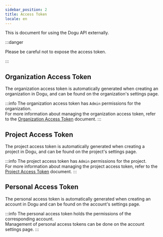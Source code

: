 ```yaml
---
sidebar_position: 2
title: Access Token
locale: en
---
```


This is document for using the Dogu API externally.

:::danger

Please be careful not to expose the access token.

:::

## Organization Access Token

The organization access token is automatically generated when creating an organization in Dogu, and can be found on the organization's settings page.

:::info
The organization access token has `Admin` permissions for the organization.  
For more information about managing the organization access token, refer to the [Organization Access Token](/management/organization/settings#access-token) document.
:::

## Project Access Token

The project access token is automatically generated when creating a project in Dogu, and can be found on the project's settings page.

:::info
The project access token has `Admin` permissions for the project.  
For more information about managing the project access token, refer to the [Project Access Token](/management/project/settings#access-token) document.
:::

## Personal Access Token

The personal access token is automatically generated when creating an account in Dogu and can be found on the account's settings page.

:::info
The personal access token holds the permissions of the corresponding account.  
Management of personal access tokens can be done on the account settings page.
:::

